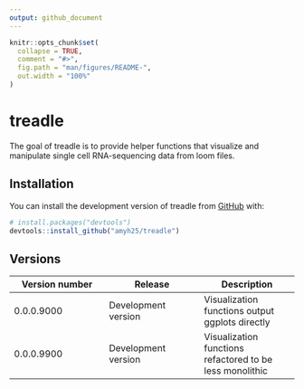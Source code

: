 ```yaml
---
output: github_document
---
```


<!-- README.md is generated from README.Rmd. Please edit that file -->

```r
knitr::opts_chunk$set(
  collapse = TRUE,
  comment = "#>",
  fig.path = "man/figures/README-",
  out.width = "100%"
)
```

# treadle

<!-- badges: start -->
<!-- badges: end -->

The goal of treadle is to provide helper functions that visualize and manipulate single cell RNA-sequencing data from loom files. 

## Installation

You can install the development version of treadle from [GitHub](https://github.com/) with:

``` r
# install.packages("devtools")
devtools::install_github("amyh25/treadle")
```

<!-- ## Example -->

<!-- This is a basic example which shows you how to solve a common problem: -->

<!-- ```{r example} -->
<!-- library(treadle) -->
<!-- ## basic example code -->
<!-- ``` -->

## Versions

Version number | Release | Description
---|---|---
0.0.0.9000|Development version|Visualization functions output ggplots directly
0.0.0.9900|Development version|Visualization functions refactored to be less monolithic
